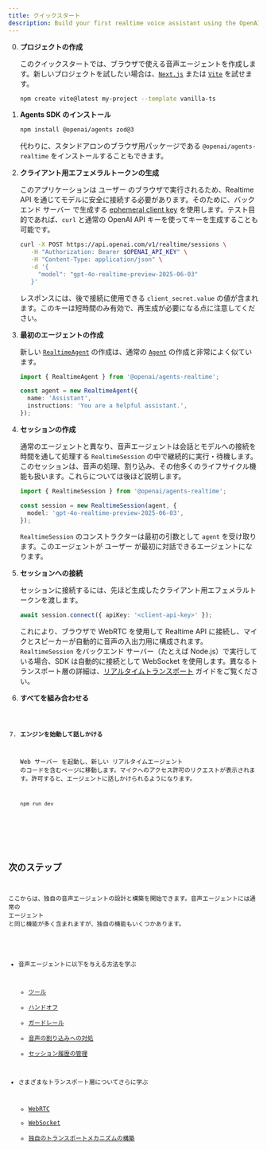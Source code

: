 ```yaml
---
title: クイックスタート
description: Build your first realtime voice assistant using the OpenAI Agents SDK in minutes.
---
```



<Steps>

0. **プロジェクトの作成**

   このクイックスタートでは、ブラウザで使える音声エージェントを作成します。新しいプロジェクトを試したい場合は、[`Next.js`](https://nextjs.org/docs/getting-started/installation) または [`Vite`](https://vite.dev/guide/installation.html) を試せます。

   ```bash
   npm create vite@latest my-project --template vanilla-ts
   ```

1. **Agents SDK のインストール**

   ```bash
   npm install @openai/agents zod@3
   ```

   代わりに、スタンドアロンのブラウザ用パッケージである `@openai/agents-realtime` をインストールすることもできます。

2. **クライアント用エフェメラルトークンの生成**

   このアプリケーションは ユーザー のブラウザで実行されるため、Realtime API を通じてモデルに安全に接続する必要があります。そのために、バックエンド サーバー で生成する [ephemeral client key](https://platform.openai.com/docs/guides/realtime#creating-an-ephemeral-token) を使用します。テスト目的であれば、`curl` と通常の OpenAI API キーを使ってキーを生成することも可能です。

   ```bash
   curl -X POST https://api.openai.com/v1/realtime/sessions \
      -H "Authorization: Bearer $OPENAI_API_KEY" \
      -H "Content-Type: application/json" \
      -d '{
        "model": "gpt-4o-realtime-preview-2025-06-03"
      }'
   ```

   レスポンスには、後で接続に使用できる `client_secret.value` の値が含まれます。このキーは短時間のみ有効で、再生成が必要になる点に注意してください。

3. **最初のエージェントの作成**

   新しい [`RealtimeAgent`](/openai-agents-js/openai/agents-realtime/classes/realtimeagent/) の作成は、通常の [`Agent`](/openai-agents-js/ja/guides/agents) の作成と非常によく似ています。

   ```typescript
   import { RealtimeAgent } from '@openai/agents-realtime';

   const agent = new RealtimeAgent({
     name: 'Assistant',
     instructions: 'You are a helpful assistant.',
   });
   ```

4. **セッションの作成**

   通常のエージェントと異なり、音声エージェントは会話とモデルへの接続を時間を通して処理する `RealtimeSession` の中で継続的に実行・待機します。このセッションは、音声の処理、割り込み、その他多くのライフサイクル機能も扱います。これらについては後ほど説明します。

   ```typescript
   import { RealtimeSession } from '@openai/agents-realtime';

   const session = new RealtimeSession(agent, {
     model: 'gpt-4o-realtime-preview-2025-06-03',
   });
   ```

   `RealtimeSession` のコンストラクターは最初の引数として `agent` を受け取ります。このエージェントが ユーザー が最初に対話できるエージェントになります。

5. **セッションへの接続**

   セッションに接続するには、先ほど生成したクライアント用エフェメラルトークンを渡します。

   ```typescript
   await session.connect({ apiKey: '<client-api-key>' });
   ```

   これにより、ブラウザで WebRTC を使用して Realtime API に接続し、マイクとスピーカーが自動的に音声の入出力用に構成されます。`RealtimeSession` をバックエンド サーバー（たとえば Node.js）で実行している場合、SDK は自動的に接続として WebSocket を使用します。異なるトランスポート層の詳細は、[リアルタイムトランスポート](/openai-agents-js/ja/guides/voice-agents/transport) ガイドをご覧ください。

6. **すべてを組み合わせる**

   <Code lang="typescript" code={helloWorldExample} />

7. **エンジンを始動して話しかける**

   Web サーバー を起動し、新しい リアルタイムエージェント のコードを含むページに移動します。マイクへのアクセス許可のリクエストが表示されます。許可すると、エージェントに話しかけられるようになります。

   ```bash
   npm run dev
   ```

</Steps>

## 次のステップ

ここからは、独自の音声エージェントの設計と構築を開始できます。音声エージェントには通常の エージェント と同じ機能が多く含まれますが、独自の機能もいくつかあります。

- 音声エージェントに以下を与える方法を学ぶ
  - [ツール](/openai-agents-js/ja/guides/voice-agents/build#tools)
  - [ハンドオフ](/openai-agents-js/ja/guides/voice-agents/build#handoffs)
  - [ガードレール](/openai-agents-js/ja/guides/voice-agents/build#guardrails)
  - [音声の割り込みへの対処](/openai-agents-js/ja/guides/voice-agents/build#audio-interruptions)
  - [セッション履歴の管理](/openai-agents-js/ja/guides/voice-agents/build#session-history)

- さまざまなトランスポート層についてさらに学ぶ
  - [WebRTC](/openai-agents-js/ja/guides/voice-agents/transport#connecting-over-webrtc)
  - [WebSocket](/openai-agents-js/ja/guides/voice-agents/transport#connecting-over-websocket)
  - [独自のトランスポートメカニズムの構築](/openai-agents-js/ja/guides/voice-agents/transport#building-your-own-transport-mechanism)
